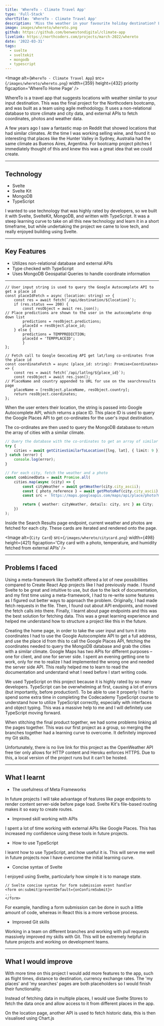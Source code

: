 ```yaml
---
title: 'WhereTo - Climate Travel App'
type: 'Full-Stack'
shortTitle: 'WhereTo - Climate Travel App'
description: 'Miss the weather in your favourite holiday destination? Let WhereTo help you decide on your next vacation spot. Built using Svelte / Svelte Kit and TypeScript.'
image: images/whereto/whereto.png
github: https://github.com/benwestondigital/climate-app
livelink: https://northcoders.com/projects/march-2022/whereto
date: '2022-03-31'
tags:
  - svelte
  - sveltekit
  - mongodb
  - typescript
---
```


<Image
  alt={`WhereTo - Climate Travel App`}
  src={`/images/whereto/whereto.png`}
  width={359}
  height={432}
  priority
  figcaption='WhereTo Home Page'
/>

WhereTo is a travel app that suggests locations with weather similar to your input destination. This was the final project for the Northcoders bootcamp, and was built as a team using agile methodology. It uses a non-relational database to store climate and city data, and external APIs to fetch coordinates, photos and weather data.

A few years ago I saw a fantastic map on Reddit that showed locations that had similar climates. At the time I was working selling wine, and found it so interesting that places like the Hunter Valley in Sydney, Australia had the same climate as Buenos Aires, Argentina. For bootcamp project pitches I immediately thought of this and knew this was a great idea that we could create.

<YoutubeEmbed embedId='-gt7Xot2kDw' />

---

## Technology

- Svelte
- Svelte Kit
- MongoDB
- TypeScript

I wanted to use technology that was highly rated by developers, so we built it with Svelte, SvelteKit, MongoDB, and written with TypeScript.
It was a steep learning curve to take on all this new technology and learn it in a short timeframe, but while undertaking the project we came to love tech, and really enjoyed building using Svelte.

---

## Key Features

- Utilizes non-relational database and external APIs
- Type checked with TypeScript
- Uses MongoDB Geospatial Queries to handle coordinate information

---

```typescript:components/search.svelte
// User input string is used to query the Google Autocomplete API to get a place id
const placeIdFetch = async (location: string) => {
	const res = await fetch(`/api/destination/${location}`);
	if (res.status === 200) {
		const resObject = await res.json();
// Place predictions are shown to the user in the autocomplete drop down list
		predictions = resObject.predictions;
		placeId = resObject.place_id;
	} else {
		predictions = TEMPPREDICTION;
		placeId = 'TEMPPLACEID';
		}
};

// Fetch call to Google Geocoding API get lat/long co-ordinates from the place id
const coordinateFetch = async (place_id: string): Promise<Coordinates> => {
	const res = await fetch(`/api/latlng/${place_id}`);
	const resObject = await res.json();
// PlaceName and country appended to URL for use on the searchresults page
	placeName = [resObject.placeName, resObject.country];
	return resObject.coordinates;
};
```

When the user enters their location, the string is passed into Google Autocomplete API, which returns a place ID. This place ID is used to query the Google Places API to get co-ordinates for the user's input destination.

The co-ordinates are then used to query the MongoDB database to return the array of cities with a similar climate.

```typescript:searchresults/index.ts
// Query the database with the co-ordinates to get an array of similar cities
try {
	cities = await getCitiesSimilarToLocation([lng, lat], { limit: 9 });
} catch (error) {
	console.log(error);
}

// For each city, fetch the weather and a photo
const combinedData = await Promise.all(
	cities.map(async (city) => {
		const cityWeather = await getWeather(city.city_ascii);
		const { photo_reference } = await getPhotoRef(city.city_ascii);
		const src = `https://maps.googleapis.com/maps/api/place/photo?maxwidth=400&photoreference=${photo_reference}&key=${process.env['VITE_API_KEY']}`;

		return { weather: cityWeather, details: city, src } as City;
	})
);
```

Inside the Search Results page endpoint, current weather and photos are fetched for each city. These cards are iterated and rendered onto the page.

<Image
  alt={`City Card`}
  src={`/images/whereto/citycard.png`}
  width={498}
  height={421}
  figcaption='City card with a photo, temperature, and humidity fetched from external APIs'
/>

---

## Problems I faced

Using a meta-framework like SvelteKit offered a lot of new possibilities compared to Create React App projects like I had previously made. I found Svelte to be great and intuitive to use, but due to the lack of documentation, and my first time using a meta-framework, I had to re-write some features as I figured out better ways to approach the problem. Originally, I had made fetch requests in the file. Then, I found out about API endpoints, and moved the fetch calls into there. Finally, I learnt about page endpoints and this was the best solution for fetching data. This was a great learning experience and helped me understand how to structure a project like this in the future.

Creating the home page, in order to take the user input and turn it into coordinates I had to use the Google Autocomplete API to get a full address, and use the place id from this to call the Google Places API, fetching the coordinates needed to query the MongoDB database and grab the cities with a similar climate. Google Maps has two APIs for different purposes – one for client, and one for server side. I spent an evening getting one to work, only for me to realize I had implemented the wrong one and needed the server side API. This really helped me to learn to read the documentation and understand what I need before I start writing code.

We used TypeScript on this project because it is highly rated by so many developers. TypeScript can be overwhelming at first, causing a lot of errors (but importantly, before production!). To be able to use it properly I had to spend some extra time in completing the Codecademy TypeScript course to understand how to utilize TypeScript correctly, especially with interfaces and object typing. This was a massive help to me and I will definitely use TypeScript moving forward.

When stitching the final product together, we had some problems linking all the pages together. This was our first project as a group, so merging the branches together had a learning curve to overcome. It definitely improved my Git skills.

Unfortunately, there is no live link for this project as the OpenWeather API free tier only allows for HTTP content and Heroku enforces HTTPS. Due to this, a local version of the project runs but it can't be hosted.

---

## What I learnt

- The usefulness of Meta Frameworks

In future projects I will take advantage of features like page endpoints to render content server-side before page load. Svelte Kit's file-based routing makes it so easy to create routes.

- Improved skill working with APIs

I spent a lot of time working with external APIs like Google Places. This has increased my confidence using these tools in future projects.

- How to use TypeScript

I learnt how to use TypeScript, and how useful it is. This will serve me well in future projects now I have overcome the initial learning curve.

- Concise syntax of Svelte

I enjoyed using Svelte, particularly how simple it is to manage state.

```typescript:components/search.svelte
// Svelte concise syntax for form submission event handler
<form on:submit|preventDefault={onConfirmSubmit}>
...
</form>
```

For example, handling a form submission can be done in such a little amount of code, whereas in React this is a more verbose process.

- Improved Git skills

Working in a team on different branches and working with pull requests massively improved my skills with Git. This will be extremely helpful in future projects and working on development teams.

---

## What I would improve

With more time on this project I would add more features to the app, such as flight times, distance to destination, currency exchange rates. The 'my places' and 'my searches' pages are both placeholders so I would finish their functionality.

Instead of fetching data in multiple places, I would use Svelte Stores to fetch the data once and allow access to it from different places in the app.

On the location page, another API is used to fetch historic data, this is then visualised using Chart.js
